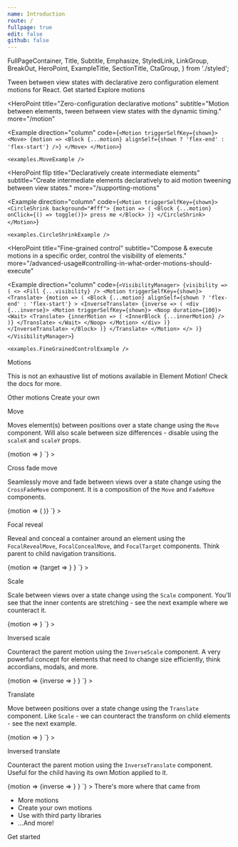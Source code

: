 ```yaml
---
name: Introduction
route: /
fullpage: true
edit: false
github: false
---
```


  FullPageContainer,
  Title,
  Subtitle,
  Emphasize,
  StyledLink,
  LinkGroup,
  BreakOut,
  HeroPoint,
  ExampleTitle,
  SectionTitle,
  CtaGroup,
} from './styled';

<FullPageContainer />

<Title>Element Motion</Title>

<Subtitle>
  Tween between view states with <Emphasize>declarative zero configuration</Emphasize> element
  motions for React.
</Subtitle>

<LinkGroup>
  <StyledLink to="/getting-started">
    Get started
  </StyledLink>

  <StyledLink to="/#motions">
    Explore motions
  </StyledLink>
</LinkGroup>

<HeroPoint
  title="Zero-configuration declarative motions"
  subtitle="Motion between elements, tween between view states with the dynamic timing."
  more="/motion"
>
  <Example
    direction="column"
    code={`
<Motion triggerSelfKey={shown}>
  <Move>
    {motion =>
      <Block
        {...motion}
        alignSelf={shown ? 'flex-end' : 'flex-start'}
      />}
  </Move>
</Motion>
`}
  >
    <examples.MoveExample />
  </Example>
</HeroPoint>

<HeroPoint
  flip
  title="Declaratively create intermediate elements"
  subtitle="Create intermediate elements declaratively to aid motion tweening between view states."
  more="/supporting-motions"
>
  <Example
    direction="column"
    code={`
<Motion triggerSelfKey={shown}>
  <CircleShrink background="#fff">
    {motion => (
      <Block {...motion} onClick={() => toggle()}>
        press me
      </Block>
    )}
  </CircleShrink>
</Motion>
`}
  >
    <examples.CircleShrinkExample />
  </Example>
</HeroPoint>

<HeroPoint
  title="Fine-grained control"
  subtitle="Compose &amp; execute motions in a specific order, control the visibility of elements."
  more="/advanced-usage#controlling-in-what-order-motions-should-execute"
>
  <Example
    direction="column"
    code={`
<VisibilityManager>
  {visibility => (
    <>
      <Fill {...visibility} />
      <Motion triggerSelfKey={shown}>
        <Translate>
          {motion => (
            <Block
              {...motion}
              alignSelf={shown ? 'flex-end' : 'flex-start'}
            >
              <InverseTranslate>
                {inverse => (
                  <div {...inverse}>
                    <Motion triggerSelfKey={shown}>
                      <Noop duration={100}>
                        <Wait>
                          <Translate>
                            {innerMotion => (
                              <InnerBlock {...innerMotion} />
                            )}
                          </Translate>
                        </Wait>
                      </Noop>
                    </Motion>
                  </div>
                )}
              </InverseTranslate>
            </Block>
          )}
        </Translate>
      </Motion>
    </>
  )}
</VisibilityManager>
`}
  >
    <examples.FineGrainedControlExample />
  </Example>
</HeroPoint>

<SectionTitle>Motions</SectionTitle>

This is not an exhaustive list of motions available in Element Motion!
Check the docs for more.

<LinkGroup>
  <StyledLink to="/focal-motions">
    Other motions
  </StyledLink>

  <StyledLink to="/custom-motions">
    Create your own
  </StyledLink>
</LinkGroup>

<ExampleTitle>Move</ExampleTitle>

Moves element(s) between positions over a state change using the `Move` component.
Will also scale between size differences - disable using the `scaleX` and `scaleY` props.

<BreakOut>
  <Example
    to="/move"
    code={`
<Motion triggerSelfKey={shown}>
  <Move>
    {motion =>
      <Block
        {...motion}
        alignSelf={shown ? 'flex-end' : 'flex-start'}
      />}
  </Move>
</Motion>
`}
  >
    <examples.MoveExample />
  </Example>
</BreakOut>

<ExampleTitle>Cross fade move</ExampleTitle>

Seamlessly move and fade between views over a state change using the `CrossFadeMove` component.
It is a composition of the `Move` and `FadeMove` components.

<BreakOut>
  <Example
    to="/cross-fade-move"
    code={`
<Motion name="cross-fade-move" key={shown}>
  <CrossFadeMove>
    {motion => (
      <Block
        {...motion}
        background={shown && 'checkered'}
        alignSelf={shown ? 'flex-end' : 'flex-start'}
      />
    )}
  </CrossFadeMove>
</Motion>
  `}
  >
    <examples.CrossFadeMoveExample />
  </Example>
</BreakOut>

<ExampleTitle>Focal reveal</ExampleTitle>

Reveal and conceal a container around an element using the `FocalRevealMove`, `FocalConcealMove`, and `FocalTarget` components.
Think parent to child navigation transitions.

<BreakOut>
  <Example
    to="/focal-reveal-move"
    code={`
<Motion name="reveal-block">
  <FocalConcealMove>
    {motion =>
      <Block {...motion}>
        <FocalTarget>
          {target => <Block {...target} />}
        </FocalTarget>
      </Block>}
  </FocalConcealMove>
</Motion>
`}
  >
    <examples.FocalRevealExample />
  </Example>
</BreakOut>

<ExampleTitle>Scale</ExampleTitle>

Scale between views over a state change using the `Scale` component.
You'll see that the inner contents are stretching - see the next example where we counteract it.

<BreakOut>
  <Example
    to="/scale"
    code={`
<Motion triggerSelfKey={shown}>
  <Scale>
    {motion =>
      <Block
        {...motion}
        width={shown ? '100%' : ''}
      >
        <InnerBlock />
      </Block>}
  </Scale>
</Motion>
  `}
  >
    <examples.ScaleExample />
  </Example>
</BreakOut>

<ExampleTitle>Inversed scale</ExampleTitle>

Counteract the parent motion using the `InverseScale` component.
A very powerful concept for elements that need to change size efficiently,
think accordians, modals, and more.

<BreakOut>
  <Example
    to="/scale#with-inverse-scale"
    code={`
<Motion triggerSelfKey={shown}>
  <Scale>
    {motion =>
      <Block
        {...motion}
        width={shown ? '100%' : ''}
      >
        <InverseScale>
          {inverse =>
            <InnerBlock {...inverse} />}
        </InverseScale>
      </Block>}
  </Scale>
</Motion>
  `}
  >
    <examples.InverseScaleExample />
  </Example>
</BreakOut>

<ExampleTitle>Translate</ExampleTitle>

Move between positions over a state change using the `Translate` component.
Like `Scale` - we can counteract the transform on child elements - see the next example.

<BreakOut>
  <Example
    to="/translate"
    code={`
<Motion triggerSelfKey={shown}>
  <Translate>
    {motion =>
      <Block
        {...motion}
        alignSelf={shown ? 'flex-end' : 'flex-start'}
      >
        <InnerBlock />
      </Block>}
  </Translate>
</Motion>
`}
  >
    <examples.TranslateExample />
  </Example>
</BreakOut>

<ExampleTitle>Inversed translate</ExampleTitle>

Counteract the parent motion using the `InverseTranslate` component.
Useful for the child having its own Motion applied to it.

<BreakOut>
  <Example
    to="/translate#with-inverse-translate"
    code={`
<Motion triggerSelfKey={shown}>
  <Translate>
    {motion =>
      <Block
        {...motion}
        alignSelf={shown ? 'flex-end' : 'flex-start'}
      >
        <InverseTranslate>
          {inverse => <InnerBlock {...inverse} />}
        </InverseTranslate>
      </Block>}
  </Translate>
</Motion>
`}
  >
    <examples.InverseTranslateExample />
  </Example>
</BreakOut>

<CtaGroup>
  <SectionTitle>There's more where that came from</SectionTitle>

<ul>
  <li>More motions</li>
  <li>Create your own motions</li>
  <li>Use with third party libraries</li>
  <li>...And more!</li>
</ul>

  <LinkGroup>
    <StyledLink to="/getting-started">
      Get started
    </StyledLink>
  </LinkGroup>
</CtaGroup>
